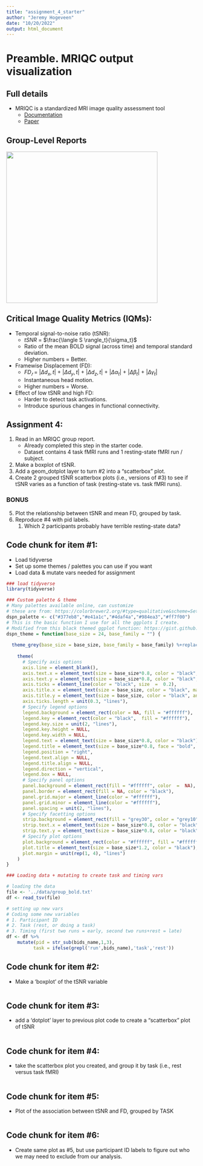 ```yaml
---
title: "assignment_4_starter"
author: "Jeremy Hogeveen"
date: "10/20/2022"
output: html_document
---
```


# Preamble. MRIQC output visualization

## Full details

* MRIQC is a standardized MRI image quality assessment tool
    * <a href="https://mriqc.readthedocs.io/en/latest/about.html">Documentation</a>
    * <a href="https://journals.plos.org/plosone/article?id=10.1371/journal.pone.0184661">Paper</a>

## Group-Level Reports

<img src='img/mriqc_report.png' width='400'>

## Critical Image Quality Metrics (IQMs):

* Temporal signal-to-noise ratio (tSNR):
    * $tSNR$ $=$ $\frac{\langle S \rangle_t}{\sigma_t}$
    * Ratio of the mean BOLD signal (across time) and temporal standard deviation.
    * Higher numbers = Better.
* Framewise Displacement (FD):
    * $FD_𝑡$ $=$ $|\Delta d_x,t|$ + $|\Delta d_y,t|$ + $|\Delta d_z,t|$ + $|\Delta \alpha_t|$ + $|\Delta \beta_t|$ + $|\Delta \gamma_t|$ 
    * Instantaneous head motion.
    * Higher numbers = Worse.    
* Effect of low tSNR and high FD:
    * Harder to detect task activations.
    * Introduce spurious changes in functional connectivity.

## Assignment 4: 

1. Read in an MRIQC group report.
    * Already completed this step in the starter code. 
    * Dataset contains 4 task fMRI runs and 1 resting-state fMRI run / subject.
2. Make a boxplot of tSNR.
3. Add a geom_dotplot layer to turn #2 into a "scatterbox" plot.
4. Create 2 grouped tSNR scatterbox plots (i.e., versions of #3) to see if tSNR varies as a function of task (resting-state vs. task fMRI runs).

### BONUS
5. Plot the relationship between tSNR and mean FD, grouped by task.
6. Reproduce #4 with pid labels.
    1. Which 2 participants probably have terrible resting-state data?
    
## Code chunk for item #1:
* Load tidyverse
* Set up some themes / palettes you can use if you want
* Load data & mutate vars needed for assignment

```r
### load tidyverse
library(tidyverse)

### Custom palette & theme
# Many palettes available online, can customize
# these are from: https://colorbrewer2.org/#type=qualitative&scheme=Set1&n=9
dspn_palette <- c("#377eb8","#e41a1c","#4daf4a","#984ea3","#ff7f00")
# This is the basic function I use for all the ggplots I create. 
# Modified from this black themed ggplot function: https://gist.github.com/jslefche/eff85ef06b4705e6efbc
dspn_theme = function(base_size = 24, base_family = "") {
  
  theme_grey(base_size = base_size, base_family = base_family) %+replace%
    
    theme(
      # Specify axis options
      axis.line = element_blank(),  
      axis.text.x = element_text(size = base_size*0.8, color = "black", lineheight = 0.9),  
      axis.text.y = element_text(size = base_size*0.8, color = "black", lineheight = 0.9),  
      axis.ticks = element_line(color = "black", size  =  0.2),
      axis.title.x = element_text(size = base_size, color = "black", margin = margin(10, 0, 0, 0)),
      axis.title.y = element_text(size = base_size, color = "black", angle = 90, margin = margin(0, 10, 0, 0)),  
      axis.ticks.length = unit(0.3, "lines"),   
      # Specify legend options
      legend.background = element_rect(color = NA, fill = "#ffffff"),  
      legend.key = element_rect(color = "black",  fill = "#ffffff"),  
      legend.key.size = unit(2, "lines"),  
      legend.key.height = NULL,  
      legend.key.width = NULL,      
      legend.text = element_text(size = base_size*0.8, color = "black"),  
      legend.title = element_text(size = base_size*0.8, face = "bold", hjust = 0, color = "black"),
      legend.position = "right",  
      legend.text.align = NULL,  
      legend.title.align = NULL,  
      legend.direction = "vertical",  
      legend.box = NULL, 
      # Specify panel options
      panel.background = element_rect(fill = "#ffffff", color  =  NA),  
      panel.border = element_rect(fill = NA, color = "black"),  
      panel.grid.major = element_line(color = "#ffffff"),  
      panel.grid.minor = element_line(color = "#ffffff"),  
      panel.spacing = unit(2, "lines"),
      # Specify facetting options
      strip.background = element_rect(fill = "grey30", color = "grey10"),  
      strip.text.x = element_text(size = base_size*0.8, color = "black"),  
      strip.text.y = element_text(size = base_size*0.8, color = "black",angle = -90),  
      # Specify plot options
      plot.background = element_rect(color = "#ffffff", fill = "#ffffff"),  
      plot.title = element_text(size = base_size*1.2, color = "black"),  
      plot.margin = unit(rep(1, 4), "lines")
    ) 
}

### Loading data + mutating to create task and timing vars

# loading the data
file <- '../data/group_bold.txt'
df <- read_tsv(file)

# setting up new vars
# Coding some new variables
# 1. Participant ID
# 2. Task (rest, or doing a task)
# 3. Timing (first two runs = early, second two runs+rest = late)
df <- df %>% 
    mutate(pid = str_sub(bids_name,1,3),
          task = ifelse(grepl('run',bids_name),'task','rest'))
```

## Code chunk for item #2:
* Make a 'boxplot' of the tSNR variable

```r

```

## Code chunk for item #3:
* add a 'dotplot' layer to previous plot code to create a "scatterbox" plot of tSNR

```r


```

## Code chunk for item #4:
* take the scatterbox plot you created, and group it by task (i.e., rest versus task fMRI)

```r

```

## Code chunk for item #5:

* Plot of the association between tSNR and FD, grouped by TASK

```r

```

## Code chunk for item #6:

* Create same plot as #5, but use participant ID labels to figure out who we may need to exclude from our analysis.

```r

```
